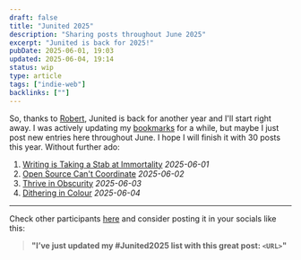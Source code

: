 ```yaml
---
draft: false
title: "Junited 2025"
description: "Sharing posts throughout June 2025"
excerpt: "Junited is back for 2025!"
pubDate: 2025-06-01, 19:03
updated: 2025-06-04, 19:14
status: wip
type: article
tags: ["indie-web"]
backlinks: [""]
---
```


So, thanks to [Robert](https://birming.com), Junited is back for another year and I'll start right away.
I was actively updating my [bookmarks](/bookmarks/) for a while, but maybe I just post new entries here throughout June. I hope I will finish it with 30 posts this year.
Without further ado:

1. [Writing is Taking a Stab at Immortality](https://brainbaking.com/post/2025/05/writing-is-taking-a-stab-at-immortality/) <i class="dim">2025-06-01</i>
2. [Open Source Can't Coordinate](https://matklad.github.io/2025/05/20/open-source-cant-coordinate.html) <i class="dim">2025-06-02</i>
3. [Thrive in Obscurity](https://www.jeetmehta.com/posts/thrive-in-obscurity) <i class="dim">2025-06-03</i>
4. [Dithering in Colour](https://obrhubr.org/dithering-in-colour) <i class="dim">2025-06-04</i>

<hr />

Check other participants [here](https://birming.com/2025/06/01/junited/) and consider posting it in your socials like this:

> **"I’ve just updated my #Junited2025 list with this great post: `<URL>`"**
